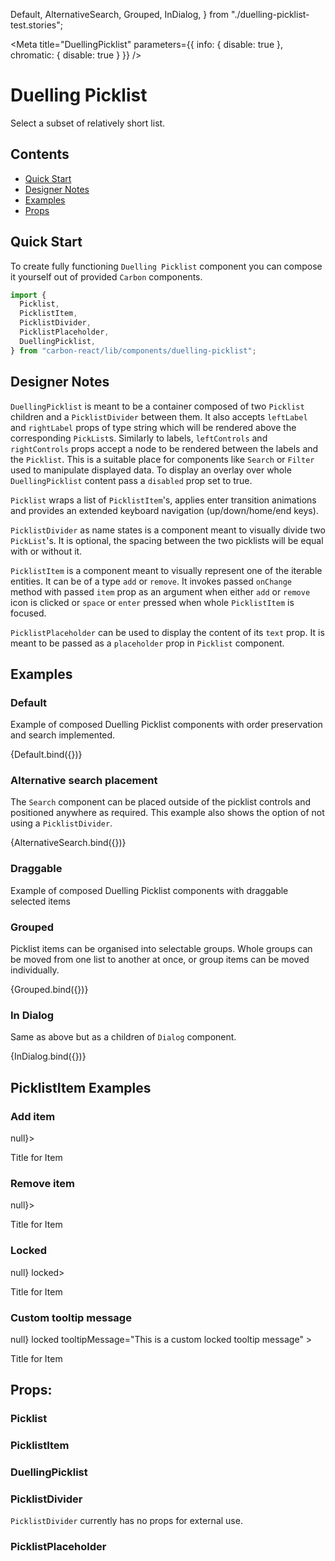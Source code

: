 
  Default,
  AlternativeSearch,
  Grouped,
  InDialog,
} from "./duelling-picklist-test.stories";

<Meta
  title="DuellingPicklist"
  parameters={{ info: { disable: true }, chromatic: { disable: true } }}
/>

# Duelling Picklist

Select a subset of relatively short list.

## Contents

- [Quick Start](#quick-start)
- [Designer Notes](#designer-notes)
- [Examples](#examples)
- [Props](#props)

## Quick Start

To create fully functioning `Duelling Picklist` component you can compose it yourself out of provided `Carbon` components.

```javascript
import {
  Picklist,
  PicklistItem,
  PicklistDivider,
  PicklistPlaceholder,
  DuellingPicklist,
} from "carbon-react/lib/components/duelling-picklist";
```

## Designer Notes

`DuellingPicklist` is meant to be a container composed of two `Picklist` children and a `PicklistDivider` between them.
It also accepts `leftLabel` and `rightLabel` props of type string which will be rendered above the corresponding `PickList`s.
Similarly to labels, `leftControls` and `rightControls` props accept a node to be rendered between the labels and the `Picklist`.
This is a suitable place for components like `Search` or `Filter` used to manipulate displayed data.
To display an overlay over whole `DuellingPicklist` content pass a `disabled` prop set to true.

`Picklist` wraps a list of `PicklistItem`'s, applies enter transition animations and provides an extended keyboard navigation (up/down/home/end keys).

`PicklistDivider` as name states is a component meant to visually divide two `PickList`'s. It is optional, the spacing between the two picklists will be equal with or without it.

`PicklistItem` is a component meant to visually represent one of the iterable entities. It can be of a type `add` or `remove`.
It invokes passed `onChange` method with passed `item` prop as an argument when either `add` or `remove` icon is clicked or `space` or `enter` pressed when whole `PicklistItem` is focused.

`PicklistPlaceholder` can be used to display the content of its `text` prop. It is meant to be passed as a `placeholder` prop in `Picklist` component.

## Examples

### Default

Example of composed Duelling Picklist components with order preservation and search implemented.

<Canvas>
  <Story name="default">{Default.bind({})}</Story>
</Canvas>

### Alternative search placement

The `Search` component can be placed outside of the picklist controls and positioned anywhere as required. This example also shows the option of not using a `PicklistDivider`.

<Canvas>
  <Story name="alternative search placement">
    {AlternativeSearch.bind({})}
  </Story>
</Canvas>

### Draggable

Example of composed Duelling Picklist components with draggable selected items

<Preview>
  <Story id="design-system-duellingpicklist-test--draggable" name="Draggable" />
</Preview>

### Grouped

Picklist items can be organised into selectable groups. Whole groups can be moved from one list to another at once, or group items can be moved individually.

<Canvas>
  <Story name="grouped">{Grouped.bind({})}</Story>
</Canvas>

### In Dialog

Same as above but as a children of `Dialog` component.

<Canvas>
  <Story name="in dialog">{InDialog.bind({})}</Story>
</Canvas>

## PicklistItem Examples

### Add item

<Canvas>
  <Story name="add item">
    <PicklistItem type="add" item={1} onChange={() => null}>
      <div style={{ display: "flex", width: "100%" }}>
        <div style={{ width: "50%" }}>
          <p style={{ fontWeight: 700, margin: 0, marginLeft: 24 }}>
            Title for Item
          </p>
        </div>
      </div>
    </PicklistItem>
  </Story>
</Canvas>

### Remove item

<Canvas>
  <Story name="remove item">
    <PicklistItem type="remove" item={1} onChange={() => null}>
      <div style={{ display: "flex", width: "100%" }}>
        <div style={{ width: "50%" }}>
          <p style={{ fontWeight: 700, margin: 0, marginLeft: 24 }}>
            Title for Item
          </p>
        </div>
      </div>
    </PicklistItem>
  </Story>
</Canvas>

### Locked

<Canvas>
  <Story name="locked">
    <PicklistItem type="add" item={1} onChange={() => null} locked>
      <div style={{ display: "flex", width: "100%" }}>
        <div style={{ width: "50%" }}>
          <p style={{ fontWeight: 700, margin: 0, marginLeft: 24 }}>
            Title for Item
          </p>
        </div>
      </div>
    </PicklistItem>
  </Story>
</Canvas>

### Custom tooltip message

<Canvas>
  <Story name="custom tooltip message">
    <PicklistItem
      type="add"
      item={1}
      onChange={() => null}
      locked
      tooltipMessage="This is a custom locked tooltip message"
    >
      <div style={{ display: "flex", width: "100%" }}>
        <div style={{ width: "50%" }}>
          <p style={{ fontWeight: 700, margin: 0, marginLeft: 24 }}>
            Title for Item
          </p>
        </div>
      </div>
    </PicklistItem>
  </Story>
</Canvas>

## Props:

### Picklist

<ArgsTable of={Picklist} />

### PicklistItem

<ArgsTable of={PicklistItem} />

### DuellingPicklist

<StyledSystemProps of={DuellingPicklist} noheader margin />

### PicklistDivider

`PicklistDivider` currently has no props for external use.

### PicklistPlaceholder

<ArgsTable of={PicklistPlaceholder} />
